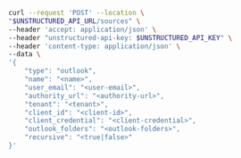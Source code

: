 ```bash REST (Create)
curl --request 'POST' --location \
"$UNSTRUCTURED_API_URL/sources" \
--header 'accept: application/json' \
--header "unstructured-api-key: $UNSTRUCTURED_API_KEY" \
--header 'content-type: application/json' \
--data \
'{
    "type": "outlook",
    "name": "<name>",
    "user_email": "<user-email>",
    "authority_url": "<authority-url>",
    "tenant": "<tenant>",
    "client_id": "<client-id>",
    "client_credential": "<client-credential>",
    "outlook_folders": "<outlook-folders>",
    "recursive": "<true|false>"
}'
```